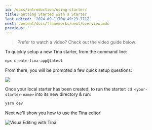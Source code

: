 ```yaml
---
id: /docs/introduction/using-starter/
title: Getting Started with a Starter
last_edited: '2024-09-11T04:49:23.771Z'
next: content/docs/frameworks/next/overview.mdx
previous: ''
---
```


> Prefer to watch a video? Check out the video guide below:

<Youtube embedSrc="https://www.youtube.com/embed/_9lDNSIh8rw" />

To quickly setup a new Tina starter, from the command line:

```bash
npx create-tina-app@latest
```

From there, you will be prompted a few quick setup questions:

![](/img/docs/introduction/cli-starter.png)

Once your local starter has been created, to run the starter:
`cd <your-starter-name>` into its new directory & run:

```bash
yarn dev
```

Next we'll show you how to use the Tina editor!

![Visua Editing with Tina](https://res.cloudinary.com/forestry-demo/video/upload/du_16,w_700,e_loop/tina-io/new-homepage/homepage-demo-2.gif)

